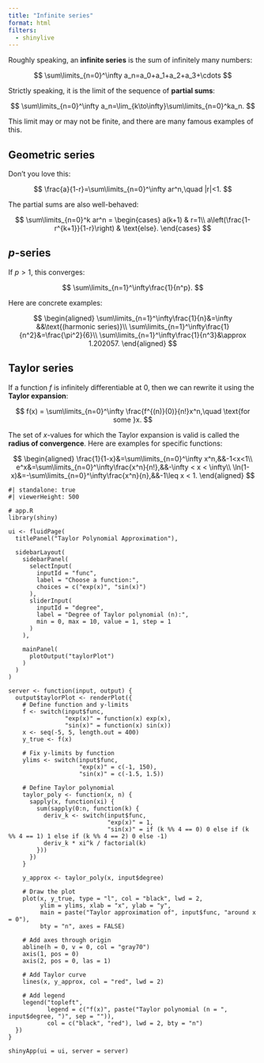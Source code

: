 ```yaml
---
title: "Infinite series"
format: html
filters:
  - shinylive
---
```


Roughly speaking, an **infinite series** is the sum of infinitely many numbers:

$$
\sum\limits_{n=0}^\infty a_n=a_0+a_1+a_2+a_3+\cdots
$$

Strictly speaking, it is the limit of the sequence of **partial sums**:

$$
\sum\limits_{n=0}^\infty a_n=\lim_{k\to\infty}\sum\limits_{n=0}^ka_n.
$$

This limit may or may not be finite, and there are many famous examples of this. 

## Geometric series

Don't you love this:

$$
\frac{a}{1-r}=\sum\limits_{n=0}^\infty ar^n,\quad |r|<1.
$$

The partial sums are also well-behaved:

$$
\sum\limits_{n=0}^k ar^n
=
\begin{cases}
a(k+1) & r=1\\
a\left(\frac{1-r^{k+1}}{1-r}\right) & \text{else}.
\end{cases}
$$

## $p$-series

If $p>1$, this converges:

$$
\sum\limits_{n=1}^\infty\frac{1}{n^p}.
$$

Here are concrete examples:

$$
\begin{aligned}
\sum\limits_{n=1}^\infty\frac{1}{n}&=\infty &&\text{(harmonic series)}\\
\sum\limits_{n=1}^\infty\frac{1}{n^2}&=\frac{\pi^2}{6}\\
\sum\limits_{n=1}^\infty\frac{1}{n^3}&\approx 1.202057.
\end{aligned}
$$

## Taylor series

If a function $f$ is infinitely differentiable at 0, then we can rewrite it using the **Taylor expansion**:

$$
f(x)
=
\sum\limits_{n=0}^\infty \frac{f^{(n)}(0)}{n!}x^n,\quad \text{for some  }x.
$$

The set of $x$-values for which the Taylor expansion is valid is called the **radius of convergence**. Here are examples for specific functions:

$$
\begin{aligned}
\frac{1}{1-x}&=\sum\limits_{n=0}^\infty x^n,&&-1<x<1\\
e^x&=\sum\limits_{n=0}^\infty\frac{x^n}{n!},&&-\infty < x < \infty\\
\ln(1-x)&=-\sum\limits_{n=0}^\infty\frac{x^n}{n},&&-1\leq x < 1.
\end{aligned}
$$

```shinylive-r
#| standalone: true
#| viewerHeight: 500

# app.R
library(shiny)

ui <- fluidPage(
  titlePanel("Taylor Polynomial Approximation"),
  
  sidebarLayout(
    sidebarPanel(
      selectInput(
        inputId = "func",
        label = "Choose a function:",
        choices = c("exp(x)", "sin(x)")
      ),
      sliderInput(
        inputId = "degree",
        label = "Degree of Taylor polynomial (n):",
        min = 0, max = 10, value = 1, step = 1
      )
    ),
    
    mainPanel(
      plotOutput("taylorPlot")
    )
  )
)

server <- function(input, output) {
  output$taylorPlot <- renderPlot({
    # Define function and y-limits
    f <- switch(input$func,
                "exp(x)" = function(x) exp(x),
                "sin(x)" = function(x) sin(x))
    x <- seq(-5, 5, length.out = 400)
    y_true <- f(x)
    
    # Fix y-limits by function
    ylims <- switch(input$func,
                    "exp(x)" = c(-1, 150),
                    "sin(x)" = c(-1.5, 1.5))
    
    # Define Taylor polynomial
    taylor_poly <- function(x, n) {
      sapply(x, function(xi) {
        sum(sapply(0:n, function(k) {
          deriv_k <- switch(input$func,
                            "exp(x)" = 1,
                            "sin(x)" = if (k %% 4 == 0) 0 else if (k %% 4 == 1) 1 else if (k %% 4 == 2) 0 else -1)
          deriv_k * xi^k / factorial(k)
        }))
      })
    }
    
    y_approx <- taylor_poly(x, input$degree)
    
    # Draw the plot
    plot(x, y_true, type = "l", col = "black", lwd = 2,
         ylim = ylims, xlab = "x", ylab = "y",
         main = paste("Taylor approximation of", input$func, "around x = 0"),
         bty = "n", axes = FALSE)
    
    # Add axes through origin
    abline(h = 0, v = 0, col = "gray70")
    axis(1, pos = 0)
    axis(2, pos = 0, las = 1)
    
    # Add Taylor curve
    lines(x, y_approx, col = "red", lwd = 2)
    
    # Add legend
    legend("topleft",
           legend = c("f(x)", paste("Taylor polynomial (n = ", input$degree, ")", sep = "")),
           col = c("black", "red"), lwd = 2, bty = "n")
  })
}

shinyApp(ui = ui, server = server)

```
